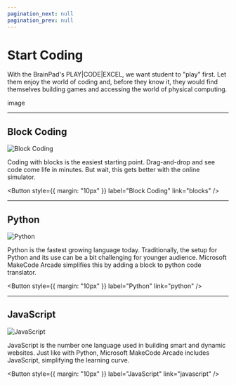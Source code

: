 ```yaml
---
pagination_next: null
pagination_prev: null
---
```



# Start Coding

With the BrainPad's PLAY|CODE|EXCEL, we want student to "play" first. Let them enjoy the world of coding and, before they know it, they would find themselves building games and accessing the world of physical computing.

image

---

## Block Coding

![Block Coding](pathname:///img/block-coding.jpg)


Coding with blocks is the easiest starting point. Drag-and-drop and see code come life in minutes. But wait, this gets better with the online simulator.


<Button
  style={{ margin: "10px" }}
  label="Block Coding"
  link="blocks"
/>

---

## Python

![Python](pathname:///img/arcade-python.png)

Python is the fastest growing language today. Traditionally, the setup for Python and its use can be a bit challenging for younger audience. Microsoft MakeCode Arcade simplifies this by adding a block to python code translator.

<Button
  style={{ margin: "10px" }}
  label="Python"
  link="python"
/>

---

## JavaScript

![JavaScript](pathname:///img/arcade-javascript.png)

JavaScript is the number one language used in building smart and dynamic websites. Just like with Python, Microsoft MakeCode Arcade includes JavaScript, simplifying the learning curve.

<Button
  style={{ margin: "10px" }}
  label="JavaScript"
  link="javascript"
/>